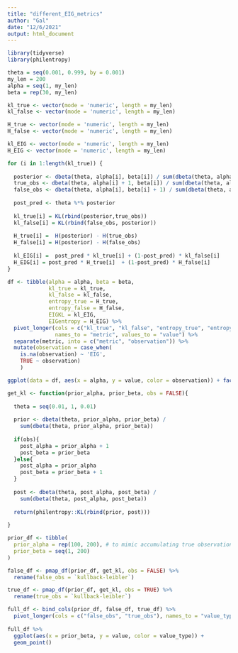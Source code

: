 ```yaml
---
title: "different_EIG_metrics"
author: "Gal"
date: "12/6/2021"
output: html_document
---
```


```r
library(tidyverse)
library(philentropy)
```

```r
theta = seq(0.001, 0.999, by = 0.001)
my_len = 200
alpha = seq(1, my_len)
beta = rep(30, my_len)

kl_true <- vector(mode = 'numeric', length = my_len)
kl_false <- vector(mode = 'numeric', length = my_len)

H_true <- vector(mode = 'numeric', length = my_len)
H_false <- vector(mode = 'numeric', length = my_len)

kl_EIG <- vector(mode = 'numeric', length = my_len)
H_EIG <- vector(mode = 'numeric', length = my_len)

for (i in 1:length(kl_true)) {
  
  posterior <- dbeta(theta, alpha[i], beta[i]) / sum(dbeta(theta, alpha[i], beta[i]))
  true_obs <- dbeta(theta, alpha[i] + 1, beta[i]) / sum(dbeta(theta, alpha[i] + 1, beta[i]))
  false_obs <- dbeta(theta, alpha[i], beta[i] + 1) / sum(dbeta(theta, alpha[i], beta[i] + 1))
  
  post_pred <- theta %*% posterior
  
  kl_true[i] = KL(rbind(posterior,true_obs))
  kl_false[i] = KL(rbind(false_obs, posterior))
  
  H_true[i] =  H(posterior) - H(true_obs) 
  H_false[i] = H(posterior) - H(false_obs) 
  
  kl_EIG[i] =  post_pred * kl_true[i] + (1-post_pred) * kl_false[i]
  H_EIG[i] = post_pred * H_true[i]  + (1-post_pred) * H_false[i] 
}

df <- tibble(alpha = alpha, beta = beta, 
             kl_true = kl_true, 
             kl_false = kl_false, 
             entropy_true = H_true, 
             entropy_false = H_false,
             EIGKL = kl_EIG,
             EIGentropy = H_EIG) %>% 
  pivot_longer(cols = c("kl_true", "kl_false", "entropy_true", "entropy_false", "EIGKL", "EIGentropy"), 
               names_to = "metric", values_to = "value") %>% 
  separate(metric, into = c("metric", "observation")) %>% 
  mutate(observation = case_when(
    is.na(observation) ~ 'EIG',
    TRUE ~ observation)
    )

ggplot(data = df, aes(x = alpha, y = value, color = observation)) + facet_wrap(~metric, scales = 'free') + geom_point() + ggtitle('fixed beta = 30') 


```


```r

get_kl <- function(prior_alpha, prior_beta, obs = FALSE){
  
  theta = seq(0.01, 1, 0.01)
  
  prior <- dbeta(theta, prior_alpha, prior_beta) / 
    sum(dbeta(theta, prior_alpha, prior_beta))
  
  if(obs){
    post_alpha = prior_alpha + 1
    post_beta = prior_beta
  }else{
    post_alpha = prior_alpha 
    post_beta = prior_beta + 1
  }
  
  post <- dbeta(theta, post_alpha, post_beta) / 
    sum(dbeta(theta, post_alpha, post_beta))
  
  return(philentropy::KL(rbind(prior, post)))
  
}

prior_df <- tibble(
  prior_alpha = rep(100, 200), # to mimic accumulating true observation 
  prior_beta = seq(1, 200)
)

false_df <- pmap_df(prior_df, get_kl, obs = FALSE) %>% 
  rename(false_obs = `kullback-leibler`)

true_df <- pmap_df(prior_df, get_kl, obs = TRUE) %>% 
  rename(true_obs = `kullback-leibler`)

full_df <- bind_cols(prior_df, false_df, true_df) %>% 
  pivot_longer(cols = c("false_obs", "true_obs"), names_to = "value_type", values_to = "value")
  
full_df %>%   
  ggplot(aes(x = prior_beta, y = value, color = value_type)) + 
  geom_point()


```